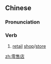 ==Chinese==
{{zh-forms|type=21}}

===Pronunciation===
{{zh-pron
|m=língshòudiàn
|cat=v
}}

===Verb===
{{zh-verb}}

# [[retail]] [[shop]]/[[store]]

[[zh:零售店]]